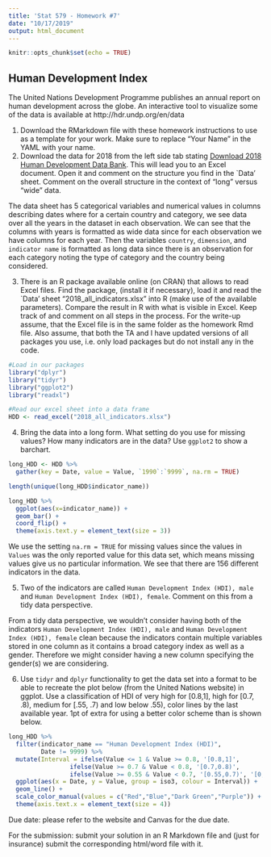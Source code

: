 ---
title: 'Stat 579 - Homework #7'
date: "10/17/2019"
output: html_document
---

```{r setup, include=FALSE}
knitr::opts_chunk$set(echo = TRUE)
```

## Human Development Index

The United Nations Development Programme publishes an annual report on human development across the globe. An interactive tool to visualize some of the data is available at  http://hdr.undp.org/en/data 



1. Download the RMarkdown file with these homework instructions to use as a template for your work.
Make sure to replace "Your Name" in the YAML with your name.
2. Download the data for 2018 from the left side tab  stating [Download 2018 Human Development Data Bank](http://hdr.undp.org/sites/default/files/2018_all_indicators.xlsx). This will lead you to an Excel document. Open it and comment on the structure you find in the `Data' sheet. Comment on the overall structure in the context of "long" versus "wide" data.

The data sheet has 5 categorical variables and numerical values in columns describing dates where for a certain country and category, we see data over all the years in the dataset in each observation.
We can see that the columns with years is formatted as wide data since for each observation we have columns for each year. Then the variables `country`, `dimension`, and `indicator name` is formatted as long data since there is an observation for each category noting the type of category and the country being considered. 

3. There is an R package available online (on CRAN) that allows to read Excel files. Find the package, (install it if necessary), load it  and read the `Data' sheet "2018_all_indicators.xlsx" into R (make use of the available parameters). Compare the result in R with what is visible in Excel. Keep track of and comment on all steps in the process. 
For the write-up assume, that the Excel file is in the same folder as the homework Rmd file. Also assume, that both the TA and I have  updated versions of all packages you use, i.e. only load packages but do not install any in the code.

```{r}

#Load in our packages
library("dplyr")
library("tidyr")
library("ggplot2")
library("readxl")

#Read our excel sheet into a data frame
HDD <- read_excel("2018_all_indicators.xlsx")
```
4. Bring the data into a long form. What setting do you use for missing values? How many indicators are in the data? Use `ggplot2` to show a barchart.
```{r}
long_HDD <- HDD %>% 
  gather(key = Date, value = Value, `1990`:`9999`, na.rm = TRUE)

length(unique(long_HDD$indicator_name))

long_HDD %>% 
  ggplot(aes(x=indicator_name)) +
  geom_bar() +
  coord_flip() +
  theme(axis.text.y = element_text(size = 3))
```

We use the setting `na.rm = TRUE` for missing values since the values in `Values` was the only reported value for this data set, which means missing values give us no particular information. We see that there are 156 different indicators in the data. 

5. Two of the indicators are called `Human Development Index (HDI), male` and `Human Development Index (HDI), female`. Comment on this from a tidy data perspective.

From a tidy data perspective, we wouldn't consider having both of the indicators `Human Development Index (HDI), male` and `Human Development Index (HDI), female` clean because the indicators contain multiple variables stored in one column as it contains a broad category index as well as a gender. Therefore we might consider having a new column specifying the gender(s) we are considering. 

6. Use `tidyr` and `dplyr` functionality to get the data set into a format to be able to recreate the plot below (from the United Nations website) in ggplot. Use a classification of HDI of very high for [0.8,1], high for [0.7, .8), medium for [.55, .7) and low below .55), color lines by the last available year. 1pt of extra for using a better color scheme than is shown below. 

```{r}


long_HDD %>% 
  filter(indicator_name == "Human Development Index (HDI)",
         Date != 9999) %>% 
  mutate(Interval = ifelse(Value <= 1 & Value >= 0.8, '[0.8,1]', 
                 ifelse(Value >= 0.7 & Value < 0.8, '[0.7,0.8)', 
                 ifelse(Value >= 0.55 & Value < 0.7, '[0.55,0.7)', '[0,0.55)')))) %>% 
  ggplot(aes(x = Date, y = Value, group = iso3, colour = Interval)) +
  geom_line() +
  scale_color_manual(values = c("Red","Blue","Dark Green","Purple")) +
  theme(axis.text.x = element_text(size = 4)) 


```

Due date: please refer to the website and Canvas for the due date. 

For the submission: submit your solution in an R Markdown file and (just for insurance) submit the corresponding html/word file with it. 
